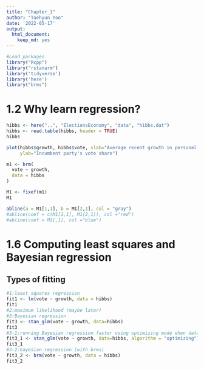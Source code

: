 ```yaml
---
title: "Chapter_1"
author: "Taehyun Yoo"
date: '2022-05-17'
output: 
  html_document: 
    keep_md: yes
---
```


```r
#Load packages
library("Rcpp")
library("rstanarm")
library('tidyverse')
library('here')
library("brms")
```

# 1.2 Why learn regression?
```r
hibbs <- here("..", "ElectionsEconomy", "data", "hibbs.dat")
hibbs <- read.table(hibbs, header = TRUE)
hibbs

plot(hibbs$growth, hibbs$vote, xlab="Average recent growth in personal income",
     ylab="Incumbent party's vote share")

m1 <- brm(
  vote ~ growth, 
  data = hibbs
)

M1 <- fixef(m1)
M1

abline(a = M1[1,1], b = M1[2,1], col = "gray")
#abline(coef = c(M1[1,1], M1[2,1]), col ="red")
#abline(coef = M1[,1], col ="blue")
```

# 1.6 Computing least squares and Bayesian regression
## Types of fitting
```r
#1:least squares regression
fit1 <- lm(vote ~ growth, data = hibbs)
fit1
#2:maximum likelihood (maybe later)
#3:Bayesian regression
fit3 <- stan_glm(vote ~ growth, data=hibbs)
fit3
#3-1:running Bayesian regression faster using optimizing mode when dataset is large
fit3_1 <- stan_glm(vote ~ growth, data=hibbs, algorithm = "optimizing")
fit3_1
#3-2:bayesian regression (with brms)
fit3_2 <- brm(vote ~ growth, data = hibbs)
fit3_2
```